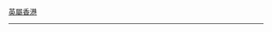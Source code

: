 {{flagdeco|United Kingdom}} [[英屬香港]]<noinclude>
----
{{HKG-all}}

[[Category:香港旗帜模板|{{PAGENAME}}]]
[[Category:香港模板|{{PAGENAME}}]]
</noinclude>